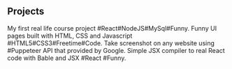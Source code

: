 ## Projects

<ProjectCard title="Booking movie" link="https://github.com/littleguppies/mysql-crud-nodejs" bg="linear-gradient(to right, #D4145A 0%, #FBB03B 100%)">
My first real life course project 
#React#NodeJS#MySql#Funny.
</ProjectCard>

<ProjectCard title="Basic Series" link="https://github.com/greatMonster11/Funny_HTML_series" bg="linear-gradient(to right, #00416a, #799f0c, #ffe000)">
Funny UI pages built with HTML, CSS and Javascript 
#HTML5#CSS3#Freetime#Code.
</ProjectCard>

<ProjectCard title="Screenshot_API" link="https://github.com/greatMonster11/ScreenShot_API" bg="linear-gradient(to right,  #00416a, #e4e5e6)">
Take screenshot on any website using  #Puppeteer API that provided by Google.
</ProjectCard>

<ProjectCard title="JSX complier" link="https://github.com/greatMonster11/JSX-compile" bg="linear-gradient(to right, #009fff 0%, #ec2f4b 100%)">
Simple JSX compiler to real React code with Bable and JSX #React #Funny.
</ProjectCard>